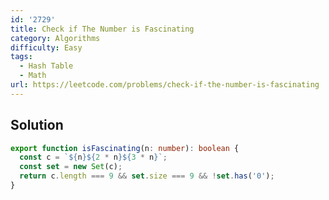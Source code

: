 ```yaml
---
id: '2729'
title: Check if The Number is Fascinating
category: Algorithms
difficulty: Easy
tags:
  - Hash Table
  - Math
url: https://leetcode.com/problems/check-if-the-number-is-fascinating
---
```


## Solution

```typescript filename="solution.ts" copy
export function isFascinating(n: number): boolean {
  const c = `${n}${2 * n}${3 * n}`;
  const set = new Set(c);
  return c.length === 9 && set.size === 9 && !set.has('0');
}
```
